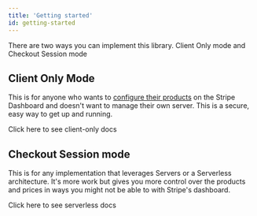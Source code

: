 ```yaml
---
title: 'Getting started'
id: getting-started
---
```



There are two ways you can implement this library. Client Only mode and Checkout Session mode

## Client Only Mode

This is for anyone who wants to [configure their products](https://stripe.com/docs/products-prices/manage-prices) on the Stripe Dashboard and doesn't want to manage their
own server. This is a secure, easy way to get up and running.

<Link to="/docs/welcome/getting-started-client-mode">
  Click here to see client-only docs
</Link>

## Checkout Session mode

This is for any implementation that leverages Servers or a Serverless architecture. It's more work but gives you more
control over the products and prices in ways you might not be able to with Stripe's dashboard.

<Link to="/docs/welcome/getting-started-serverless">
  Click here to see serverless docs
</Link>
